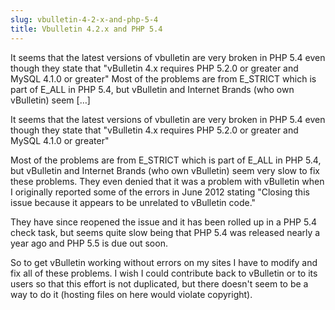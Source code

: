 ```yaml
---
slug: vbulletin-4-2-x-and-php-5-4
title: Vbulletin 4.2.x and PHP 5.4
---
```

<p>It seems that the latest versions of vbulletin are very broken in PHP 5.4 even though they state that "vBulletin 4.x requires PHP 5.2.0 or greater and MySQL 4.1.0 or greater" Most of the problems are from E_STRICT which is part of E_ALL in PHP 5.4, but vBulletin and Internet Brands (who own vBulletin) seem [&hellip;]</p>


<!--truncate-->
It seems that the latest versions of vbulletin are very broken in PHP 5.4 even though they state that "vBulletin 4.x requires PHP 5.2.0 or greater and MySQL 4.1.0 or greater" 

Most of the problems are from E_STRICT which is part of E_ALL in PHP 5.4, but vBulletin and Internet Brands (who own vBulletin) seem very slow to fix these problems. They even denied that it was a problem with vBulletin when I originally reported some of the errors in June 2012 stating "Closing this issue because it appears to be unrelated to vBulletin code."  

They have since reopened the issue and it has been rolled up in a PHP 5.4 check task, but seems quite slow being that PHP 5.4 was released nearly a year ago and PHP 5.5 is due out soon.  

So to get vBulletin working without errors on my sites I have to modify and fix all of these problems. I wish I could contribute back to vBulletin or to its users so that this effort is not duplicated, but there doesn't seem to be a way to do it (hosting files on here would violate copyright).  

